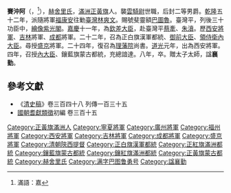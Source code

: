{{Manchu name|[[赫舍里氏|赫舍里]]}}
'''賽沖阿'''（{{lang-mnc|ᠰᠠᡳᠴᡠᠩᡤᠠ|v=saicungga}}，<ref>滿語：嘉</ref>{{bd|?||1828年|}}），[[赫舍里氏|赫舍里氏]]，[[滿洲正黃旗|滿洲正黃旗]]人。襲[[雲騎尉|雲騎尉]]世職，后封二等男爵。[[乾隆|乾隆]]五十二年，派隨將軍[[福康安|福康安]]往勦[[臺灣|臺灣]][[林爽文|林爽文]]。賜號斐靈額[[巴圖魯|巴圖魯]]。臺灣平，列後三十功臣中，[[圖形紫光閣|繪像紫光閣]]。[[嘉慶|嘉慶]]十一年，為[[欽差大臣|欽差大臣]]，赴臺灣平[[蔡牽|蔡牽]]、[[朱濆|朱濆]]。歷[[西安|西安]][[駐防將軍|將軍]]、[[吉林|吉林]]將軍、[[成都|成都]]將軍。二十二年，召為正白旗漢軍都統、[[御前大臣|御前大臣]]、[[領侍衛內大臣|領侍衛內大臣]]。尋授[[盛京|盛京]]將軍。二十四年，復召為[[理藩院|理藩院]]尚書。[[道光|道光]]元年，出為西安將軍。四年，召授[[內大臣|內大臣]]、鑲藍旗蒙古都統，充總諳達。八年，卒。贈太子太師，諡'''襄勤'''。

==參考文獻==
*《[[清史稿|清史稿]]》卷三百四十八 列傳一百三十五
*[[國朝耆獻類徵|國朝耆獻類徵]]初編 卷三百十五

[[Category:正黃旗滿洲人|Category:正黃旗滿洲人]]
[[Category:寧夏將軍|Category:寧夏將軍]]
[[Category:廣州將軍|Category:廣州將軍]]
[[Category:福州將軍|Category:福州將軍]]
[[Category:西安將軍|Category:西安將軍]]
[[Category:吉林將軍|Category:吉林將軍]]
[[Category:成都將軍|Category:成都將軍]]
[[Category:盛京將軍|Category:盛京將軍]]
[[Category:清朝陝西提督|Category:清朝陝西提督]]
[[Category:正白旗漢軍都統|Category:正白旗漢軍都統]]
[[Category:正紅旗滿洲都統|Category:正紅旗滿洲都統]]
[[Category:鑲藍旗蒙古都統|Category:鑲藍旗蒙古都統]]
[[Category:鑲紅旗滿洲都統|Category:鑲紅旗滿洲都統]]
[[Category:正黃旗蒙古都統|Category:正黃旗蒙古都統]]
[[Category:赫舍里氏|Category:赫舍里氏]]
[[Category:满字巴图鲁勇号|Category:满字巴图鲁勇号]]
[[Category:諡襄勤|Category:諡襄勤]]
